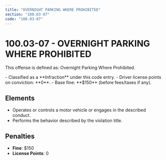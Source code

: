 ```yaml
---
title: "OVERNIGHT PARKING WHERE PROHIBITED"
section: "100.03-07"
code: "100.03-07"
---
```





# 100.03-07 - OVERNIGHT PARKING WHERE PROHIBITED

This offense is defined as: Overnight Parking Where Prohibited.

<Aside type="tip" title="Charge Type: Infraction">
- Classified as a **Infraction** under this code entry.
- Driver license points on conviction: **0**.
- Base fine: **$150** (before fees/taxes if any).
</Aside>

## Elements
- Operates or controls a motor vehicle or engages in the described conduct.
- Performs the behavior described by the violation title.

## Penalties
- **Fine**: $150
- **License Points**: 0
